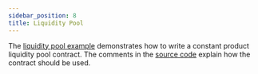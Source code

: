 ```yaml
---
sidebar_position: 8
title: Liquidity Pool
---
```


The [liquidity pool example] demonstrates how to write a constant product
liquidity pool contract. The comments in the [source code] explain how the contract should
be used.

[liquidity pool example]: https://github.com/stellar/soroban-examples/tree/main/liquidity_pool
[source code]: https://github.com/stellar/soroban-examples/blob/main/liquidity_pool/src/lib.rs#L143
